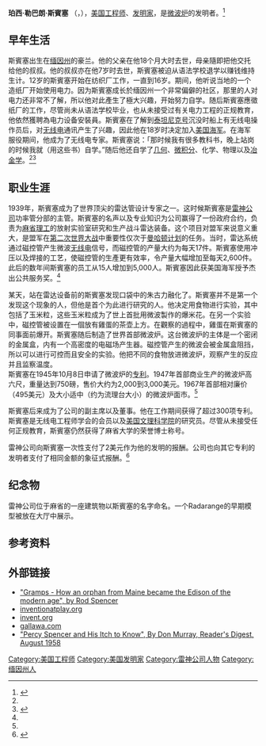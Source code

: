 '''珀西·勒巴朗·斯賓塞''' （{{lang-en|Percy Lebaron Spencer}}，{{bd|1894年|7月9日|1970年|9月8日}}），[[美国|美国]][[工程师|工程师]]、[[发明家|发明家]]，是[[微波炉|微波炉]]的发明者。<ref name="invent">{{cite web|title=Inventors Hall of Fame|url=http://www.invent.org/hall_of_fame/136.html|accessdate=30 November 2012|archive-date=2013-01-05|archive-url=https://web.archive.org/web/20130105180047/http://www.invent.org/hall_of_fame/136.html|dead-url=no}}</ref>

== 早年生活 ==
斯賓塞出生在[[缅因州|缅因州]]的豪兰。他的父亲在他18个月大时去世，母亲隨即把他交托给他的叔叔。他的叔叔亦在他7岁时去世，斯賓塞被迫从语法学校退学以赚钱维持生计。12岁的斯賓塞开始在纺织厂工作，一直到16岁。期间，他听说当地的一个造纸厂开始使用电力。因为斯賓塞成长於缅因州一个非常偏僻的社区，那里的人对电力还非常不了解，所以他对此產生了極大兴趣，开始努力自学。随后斯賓塞應徵纸厂的工作，尽管尚未从语法学校毕业，也从未接受过有关电力工程的正规教育，他依然獲聘為电力设备安裝員。斯賓塞在了解到[[泰坦尼克号|泰坦尼克号]]沉没时船上有无线电操作员后，对[[无线电|无线电]]通讯产生了兴趣，因此他在18岁时决定加入[[美国海军|美国海军]]。在海军服役期间，他成为了无线电专家。斯賓塞说：「那时候我有很多教科书，晚上站岗的时候我就（用这些书）自学。”随后他还自学了[[几何|几何]]、[[微积分|微积分]]、化学、物理以及[[冶金学|冶金学]]。<ref  name="invent" /><ref name="todayifoundout">{{cite web|title=Inventor of Microwave Oven|url=http://www.todayifoundout.com/index.php/2011/08/the-microwave-oven-was-invented-by-accident-by-a-man-who-was-orphaned-and-never-finished-grammar-school/|accessdate=30 November 2012|archive-date=2014-09-06|archive-url=https://web.archive.org/web/20140906182126/http://www.todayifoundout.com/index.php/2011/08/the-microwave-oven-was-invented-by-accident-by-a-man-who-was-orphaned-and-never-finished-grammar-school/|dead-url=no}}</ref>

== 职业生涯 ==
1939年，斯賓塞成为了世界顶尖的雷达管设计专家之一。这时候斯賓塞是[[雷神公司|雷神公司]]功率管分部的主管。斯賓塞的名声以及专业知识为公司赢得了一份政府合约，负责为[[麻省理工|麻省理工]]的放射实验室研究和生产战斗雷达装备。这个项目对盟军来说意义重大，是盟军在[[第二次世界大战|第二次世界大战]]中重要性仅次于[[曼哈顿计划|曼哈顿计划]]的任务。当时，雷达系统通过磁控管产生微波[[无线电|无线电]]信号，而磁控管的产量大约为每天17件。斯賓塞使用冲压以及焊接的工艺，使磁控管的生產更有效率，令产量大幅增加至每天2,600件。此后的数年间斯賓塞的员工从15人增加到5,000人。斯賓塞因此获美国海军授予杰出公共服务奖。<ref name="todayifoundout" />

某天，站在雷达设备前的斯賓塞发现口袋中的朱古力融化了。斯賓塞并不是第一个发现这个现象的人，但他是首个为此进行研究的人。他决定用食物进行实验，其中包括了玉米粒，这些玉米粒成为了世上首批用微波製作的爆米花。在另一个实验中，磁控管被设置在一個放有雞蛋的茶壶上方。在觀察的過程中，雞蛋在斯賓塞的同事面前爆开。斯賓塞随后制造了世界首部微波炉。这台微波炉的主体是一个密闭的金属盒，内有一个高密度的电磁场产生器。磁控管产生的微波会被金属盒阻挡，所以可以进行可控而且安全的实验。他把不同的食物放进微波炉，观察产生的反应并且监察温度。<br />

斯賓塞在1945年10月8日申请了微波炉的[[专利|专利]]。1947年首部商业生产的微波炉高六尺，重量达到750磅，售价大约为2,000到3,000美元。1967年首部相对廉价（495美元）及大小适中（约为流理台大小）的微波炉面市。<ref name="todayifoundout" />

斯賓塞后来成为了公司的副主席以及董事。他在工作期间获得了超过300项专利。斯賓塞是无线电工程师学会的会员以及[[美国文理科学院|美国文理科学院]]的研究员。尽管从未接受任何正规教育，斯賓塞仍然获得了麻省大学的荣誉博士称号。

雷神公司向斯賓塞一次性支付了2美元作为他的发明的报酬。公司也向其它专利的发明者支付了相同金额的象征式报酬。<ref>{{cite web|title=NNDB Noteworthy Name Database Historical Facts|url=http://www.nndb.com/people/766/000165271/|accessdate=30 November 2012|archive-date=2014-11-19|archive-url=https://web.archive.org/web/20141119224304/http://www.nndb.com/people/766/000165271/|dead-url=no}}</ref>

== 纪念物 ==
雷神公司位于麻省的一座建筑物以斯賓塞的名字命名。一个Radarange的早期模型被放在大厅中展示。

== 参考资料 ==
{{Reflist}}

== 外部链接 ==
* [https://web.archive.org/web/20140325193613/http://www.softslide.us/gramps/index.htm "Gramps - How an orphan from Maine became the Edison of the modern age", by Rod Spencer]
* [https://web.archive.org/web/20030819201929/http://inventionatplay.org/inventors_spe.html inventionatplay.org]
* [http://www.invent.org/hall_of_fame/136.html invent.org] {{Wayback|url=http://www.invent.org/hall_of_fame/136.html |date=20130105180047 }}
* [http://www.gallawa.com/microtech/history.html gallawa.com] {{Wayback|url=http://www.gallawa.com/microtech/history.html |date=20171212162021 }}
* [https://web.archive.org/web/20120929000206/http://www.softslide.us/volumes/v2/t3/history/readers_digest.htm "Percy Spencer and His Itch to Know", By Don Murray, Reader's Digest, August 1958] 


[[Category:美国工程师|Category:美国工程师]]
[[Category:美国发明家|Category:美国发明家]]
[[Category:雷神公司人物|Category:雷神公司人物]]
[[Category:缅因州人|Category:缅因州人]]